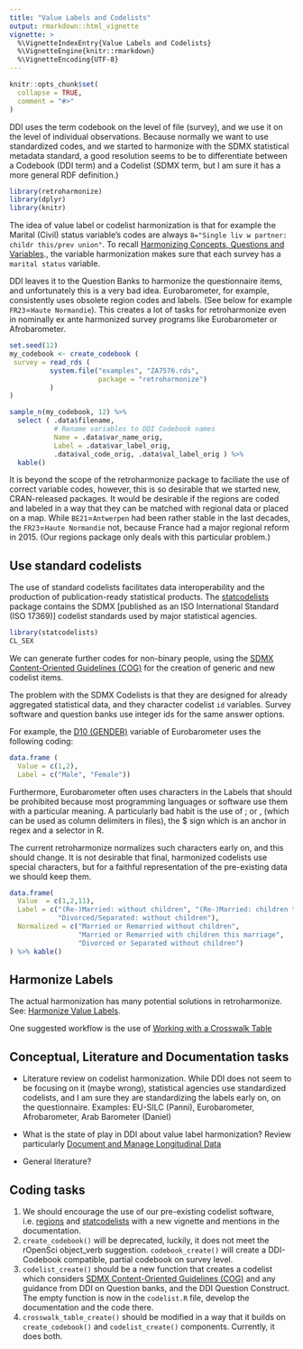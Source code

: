 ```yaml
---
title: "Value Labels and Codelists"
output: rmarkdown::html_vignette
vignette: >
  %\VignetteIndexEntry{Value Labels and Codelists}
  %\VignetteEngine{knitr::rmarkdown}
  %\VignetteEncoding{UTF-8}
---
```


```r
knitr::opts_chunk$set(
  collapse = TRUE,
  comment = "#>"
)
```

DDI uses the term codebook on the level of file (survey), and we use it on the level of individual observations. Because normally we want to use standardized codes, and we started to harmonize with the SDMX statistical metadata standard, a good resolution seems to be to differentiate between a Codebook (DDI term) and a Codelist (SDMX term, but I am sure it has a more general RDF definition.)

```r
library(retroharmonize)
library(dplyr)
library(knitr)
```

The idea of value label or codelist harmonization is that for example the Marital (Civil) status variable's codes are always `8="Single liv w partner: childr this/prev union"`. To recall [Harmonizing Concepts, Questions and Variables](https://retroharmonize.dataobservatory.eu/articles/concept.html)., the variable harmonization makes sure that each survey has a `marital status` variable.

DDI leaves it to the Question Banks to harmonize the questionnaire items, and unfortunately this is a very bad idea. Eurobarometer, for example, consistently uses obsolete region codes and labels. (See below for example `FR23`=`Haute Normandie`). This creates a lot of tasks for retroharmonize even in nominally ex ante harmonized survey programs like Eurobarometer or Afrobarometer. 

```r
set.seed(12)
my_codebook <- create_codebook (
 survey = read_rds (
          system.file("examples", "ZA7576.rds",
                      package = "retroharmonize")
          )
)

sample_n(my_codebook, 12) %>%
  select ( .data$filename, 
           # Rename variables to DDI Codebook names
           Name = .data$var_name_orig, 
           Label = .data$var_label_orig, 
           .data$val_code_orig, .data$val_label_orig ) %>%
  kable()
```

It is beyond the scope of the retroharmonize package to faciliate the use of correct variable codes, however, this is so desirable that we started new, CRAN-released packages. It would be desirable if the regions are coded and labeled in a way that they can be matched with regional data or placed on a map. While `BE21`=`Antwerpen` had been rather stable in the last decades, the `FR23`=`Haute Normandie` not, because France had a major regional reform in 2015. (Our regions package only deals with this particular problem.)

## Use standard codelists

The use of standard codelists facilitates data interoperability and the production of publication-ready statistical products. The [statcodelists](https://statcodelists.dataobservatory.eu/) package contains the SDMX [published as an ISO International Standard (ISO 17369)] codelist standards used by major statistical agencies. 

```r
library(statcodelists)
CL_SEX
```
We can generate further codes for non-binary people, using the [SDMX Content-Oriented Guidelines (COG)](https://sdmx.org/?page_id=4345) for the creation of generic and new codelist items.

The problem with the SDMX Codelists is that they are designed for already aggregated statistical data, and they character codelist `id` variables. Survey software and question banks use integer ids for the same answer options.

For example, the [D10 (GENDER)](https://www.icpsr.umich.edu/web/ICPSR/studies/35083/datasets/0001/variables/D10?archive=icpsr) variable of Eurobarometer uses the following coding:

```r
data.frame ( 
  Value = c(1,2), 
  Label = c("Male", "Female"))
```

Furthermore, Eurobarometer often uses characters in the Labels that should be prohibited
 because most programming languages or software use them with a particular meaning. A particularly bad habit is the use of ; or , (which can be used as column delimiters in files), the $ sign which is an anchor in regex and a selector in R.

The current retroharmonize normalizes such characters early on, and this should change. It is not desirable that final, harmonized codelists use special characters, but for a faithful representation of the pre-existing data we should keep them.

```r
data.frame(
  Value  = c(1,2,11), 
  Label = c("(Re-)Married: without children", "(Re-)Married: children this marriage", 
            "Divorced/Separated: without children"),
  Normalized = c("Married or Remarried without children", 
                 "Married or Remarried with children this marriage", 
                 "Divorced or Separated without children")
) %>% kable()
```

## Harmonize Labels 

The actual harmonization has many potential solutions in retroharmonize. See: 
[Harmonize Value Labels](https://retroharmonize.dataobservatory.eu/articles/harmonize_labels.html).

One suggested workflow is the use of [Working with a Crosswalk Table](https://retroharmonize.dataobservatory.eu/articles/crosswalk.html)

## Conceptual, Literature and Documentation tasks

- Literature review on codelist harmonization.  While DDI does not seem to be focusing on it (maybe wrong), statistical agencies use standardized codelists, and I am sure they are standardizing the labels early on, on the questionnaire. Examples: EU-SILC (Panni), Eurobarometer, Afrobarometer, Arab Barometer (Daniel)

- What is the state of play in DDI about value label harmonization? Review particularly [Document and Manage Longitudinal Data](https://ddialliance.org/training/getting-started-new-content/document-and-manage-longitudinal-data)

- General literature?


## Coding tasks {#codelist-coding}

1. We should encourage the use of our pre-existing codelist software, i.e. [regions](https://regions.dataobservatory.eu/) and [statcodelists](https://statcodelists.dataobservatory.eu/) with a new vignette and mentions in the documentation.
2. `create_codebook()` will be deprecated, luckily, it does not meet the rOpenSci object_verb suggestion. `codebook_create()` will create a DDI-Codebook compatible, partial codebook on survey level. 
3. `codelist_create()` should be a new function that creates a codelist which considers  [SDMX Content-Oriented Guidelines (COG)](https://sdmx.org/?page_id=4345) and any guidance from DDI on Question banks, and the DDI Question Construct. The empty function is now in the `codelist.R` file, develop the documentation and the code there.
4. `crosswalk_table_create()` should be modified in a way that it builds on `create_codebook()` and `codelist_create()` components.  Currently, it does both. 


